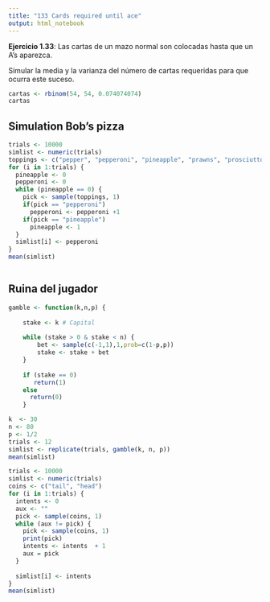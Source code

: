 ```yaml
---
title: "133 Cards required until ace"
output: html_notebook
---
```


**Ejercicio 1.33**: Las cartas de un mazo normal son colocadas hasta que un A's aparezca.

Simular la media y la varianza del número de cartas requeridas para que ocurra este suceso.

```r
cartas <- rbinom(54, 54, 0.074074074)
cartas
```

## Simulation Bob's pizza

```r

trials <- 10000
simlist <- numeric(trials)
toppings <- c("pepper", "pepperoni", "pineapple", "prawns", "prosciutto")
for (i in 1:trials) {
  pineapple <- 0
  pepperoni <- 0
  while (pineapple == 0) {
    pick <- sample(toppings, 1)
    if(pick == "pepperoni")
      pepperoni <- pepperoni +1
    if(pick == "pineapple")
      pineapple <- 1
  }
  simlist[i] <- pepperoni
}
mean(simlist)

```

```r

```




## Ruina del jugador

```r
gamble <- function(k,n,p) {
  
	stake <- k # Capital 
	
	while (stake > 0 & stake < n) {
		bet <- sample(c(-1,1),1,prob=c(1-p,p))
		stake <- stake + bet
	}
	
	if (stake == 0) 
	   return(1) 
	else 
	  return(0)
	}   
```


```r
k  <- 30
n <- 80
p <- 1/2
trials <- 12
simlist <- replicate(trials, gamble(k, n, p))
mean(simlist)
```
```r
trials <- 10000
simlist <- numeric(trials)
coins <- c("tail", "head")
for (i in 1:trials) {
  intents <- 0
  aux <- ""
  pick <- sample(coins, 1)
  while (aux != pick) {
    pick <- sample(coins, 1)
    print(pick)
    intents <- intents  + 1
    aux = pick
  }
    
  simlist[i] <- intents
}
mean(simlist)
```


